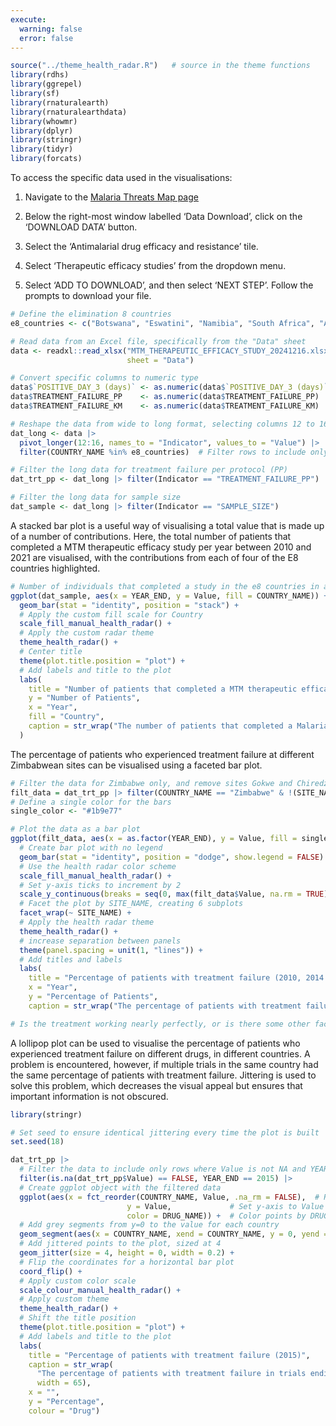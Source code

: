 ---
execute:
  warning: false
  error: false
---

```{r, output = FALSE}
source("../theme_health_radar.R")   # source in the theme functions
library(rdhs)
library(ggrepel)
library(sf)
library(rnaturalearth)
library(rnaturalearthdata)
library(whowmr)
library(dplyr)
library(stringr)
library(tidyr)
library(forcats)
```

To access the specific data used in the visualisations:

1.  Navigate to the [Malaria Threats Map page](https://apps.who.int/malaria/maps/threats/)

2.  Below the right-most window labelled 'Data Download', click on the 'DOWNLOAD DATA' button.

3.  Select the 'Antimalarial drug efficacy and resistance' tile.

4.  Select 'Therapeutic efficacy studies' from the dropdown menu.

5.  Select 'ADD TO DOWNLOAD', and then select 'NEXT STEP'. Follow the prompts to download your file.

```{r}
# Define the elimination 8 countries
e8_countries <- c("Botswana", "Eswatini", "Namibia", "South Africa", "Angola", "Mozambique", "Zambia", "Zimbabwe")

# Read data from an Excel file, specifically from the "Data" sheet
data <- readxl::read_xlsx("MTM_THERAPEUTIC_EFFICACY_STUDY_20241216.xlsx",
                          sheet = "Data")

# Convert specific columns to numeric type
data$`POSITIVE_DAY_3 (days)` <- as.numeric(data$`POSITIVE_DAY_3 (days)`)
data$TREATMENT_FAILURE_PP    <- as.numeric(data$TREATMENT_FAILURE_PP)
data$TREATMENT_FAILURE_KM    <- as.numeric(data$TREATMENT_FAILURE_KM)

# Reshape the data from wide to long format, selecting columns 12 to 16
dat_long <- data |> 
  pivot_longer(12:16, names_to = "Indicator", values_to = "Value") |> 
  filter(COUNTRY_NAME %in% e8_countries)  # Filter rows to include only E8 countries

# Filter the long data for treatment failure per protocol (PP)
dat_trt_pp <- dat_long |> filter(Indicator == "TREATMENT_FAILURE_PP")

# Filter the long data for sample size
dat_sample <- dat_long |> filter(Indicator == "SAMPLE_SIZE")

```

A stacked bar plot is a useful way of visualising a total value that is made up of a number of contributions. Here, the total number of patients that completed a MTM therapeutic efficacy study per year between 2010 and 2021 are visualised, with the contributions from each of four of the E8 countries highlighted.

```{r}
# Number of individuals that completed a study in the e8 countries in a given year
ggplot(dat_sample, aes(x = YEAR_END, y = Value, fill = COUNTRY_NAME)) +
  geom_bar(stat = "identity", position = "stack") +
  # Apply the custom fill scale for Country
  scale_fill_manual_health_radar() +  
  # Apply the custom radar theme
  theme_health_radar() + 
  # Center title
  theme(plot.title.position = "plot") +
  # Add labels and title to the plot
  labs(
    title = "Number of patients that completed a MTM therapeutic efficacy study \n (2010-2021)",
    y = "Number of Patients",
    x = "Year",
    fill = "Country",
    caption = str_wrap("The number of patients that completed a Malaria Threats Map Therapeutic Efficacy Study between 2010 and 2021, for any drug. This excludes all patients that withdrew or were lost to follow-up. Contributions vary by country and year, with Zimbabwe having the highest number of patients complete the study for any year in 2010 (768 patients), and the most patients completing the study across E8 countries in 2015 (1039 patients). Source: Malaria Threats Map Therapeutic Efficacy Study.", width = 85)
  ) 
```

The percentage of patients who experienced treatment failure at different Zimbabwean sites can be visualised using a faceted bar plot.

```{r}
# Filter the data for Zimbabwe only, and remove sites Gokwe and Chiredzi - missing data
filt_data = dat_trt_pp |> filter(COUNTRY_NAME == "Zimbabwe" & !(SITE_NAME %in% c("Gokwe", "Chiredzi")), DRUG_NAME == "Artemether-lumefantrine")
# Define a single color for the bars
single_color <- "#1b9e77"

# Plot the data as a bar plot
ggplot(filt_data, aes(x = as.factor(YEAR_END), y = Value, fill = single_color)) +
  # Create bar plot with no legend
  geom_bar(stat = "identity", position = "dodge", show.legend = FALSE) + 
  # Use the health radar color scheme
  scale_fill_manual_health_radar() +
  # Set y-axis ticks to increment by 2
  scale_y_continuous(breaks = seq(0, max(filt_data$Value, na.rm = TRUE), by = 2)) +  
  # Facet the plot by SITE_NAME, creating 6 subplots
  facet_wrap(~ SITE_NAME) +
  # Apply the health radar theme
  theme_health_radar() +
  # increase separation between panels
  theme(panel.spacing = unit(1, "lines")) +
  # Add titles and labels
  labs(
    title = "Percentage of patients with treatment failure (2010, 2014 and 2017)",
    x = "Year",
    y = "Percentage of Patients",
    caption = str_wrap("The percentage of patients with treatment failure in Artemether-lumefantrine drug trials ending in the years 2010, 2014 and 2017, for trials run at selected sites in Zimbabwe. Note that the y-axis ranges from 0% to 9.1%. This maximum percentage of patients with treatment failure (9.1%) occurs at the Beitbridge site in 2010. At least one trial is completed at each site with an observed treatment failure of 0%. It should be noted that the number of patients who completed each trial differs drastically between trials, with the minimum being 13 at the Uzumba-Maramba-Pfungwe site in 2017, and the maximum being 109 participants at the Mutasa site in 2010. This impacts the probability of observing a patient with treatment failure. Source: Malaria Threats Map Therapeutic Efficacy Study.", width = 100))

# Is the treatment working nearly perfectly, or is there some other factor potentially at play with a number of sites having treatment failure of 0% in 2017? There is no missing data (i.e. these aren't NaNs), and the sample sizes range between 13 and 103, so they are mostly respectable. I feel like I may have missed a mitigating factor which should be mentioned in the caption
```

A lollipop plot can be used to visualise the percentage of patients who experienced treatment failure on different drugs, in different countries. A problem is encountered, however, if multiple trials in the same country had the same percentage of patients with treatment failure. Jittering is used to solve this problem, which decreases the visual appeal but ensures that important information is not obscured.

```{r}
library(stringr)

# Set seed to ensure identical jittering every time the plot is built
set.seed(18)

dat_trt_pp |> 
  # Filter the data to include only rows where Value is not NA and YEAR_END is 2015
  filter(is.na(dat_trt_pp$Value) == FALSE, YEAR_END == 2015) |>
  # Create ggplot object with the filtered data
  ggplot(aes(x = fct_reorder(COUNTRY_NAME, Value, .na_rm = FALSE),  # Reorder COUNTRY_NAME based on Value
                          y = Value,             # Set y-axis to Value
                          color = DRUG_NAME)) +  # Color points by DRUG_NAME
  # Add grey segments from y=0 to the value for each country
  geom_segment(aes(x = COUNTRY_NAME, xend = COUNTRY_NAME, y = 0, yend = Value), color = "grey") +  
  # Add jittered points to the plot, sized at 4
  geom_jitter(size = 4, height = 0, width = 0.2) +
  # Flip the coordinates for a horizontal bar plot
  coord_flip() +  
  # Apply custom color scale
  scale_colour_manual_health_radar() +
  # Apply custom theme
  theme_health_radar() +
  # Shift the title position
  theme(plot.title.position = "plot") +
  # Add labels and title to the plot
  labs(
    title = "Percentage of patients with treatment failure (2015)",
    caption = str_wrap(
      "The percentage of patients with treatment failure in trials ending in the year 2015, in selected E8 countries, highlighting the drug which was being tested. Note that the x-axis ranges from 0% to 13.6%. Each country has at least two trials which showed no evidence of treatment failure. The highest percentage of patients who experienced treatment failure (13.6%) was observed in an Angolan trial for the drug Artemether-lumefantrine. It should be noted that the number of patients who completed each trial differs drastically between trials, with the minimum being 56 at an Angolan site trialing the drug Artesunate-amodiaquine, and the maximum being 145 participants at a Zambian site trialing the drug Artemether-lumefantrine. This impacts the probability of observing a patient with treatment failure. Source: Malaria Threats Map Therapeutic Efficacy Study.", 
      width = 65),
    x = "",
    y = "Percentage", 
    colour = "Drug")
```
